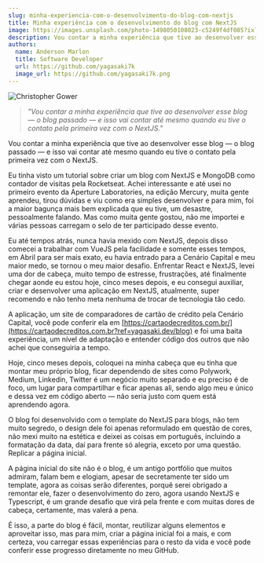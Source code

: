 ```yaml
---
slug: minha-experiencia-com-o-desenvolvimento-do-blog-com-nextjs
title: Minha experiência com o desenvolvimento do blog com NextJS
image: https://images.unsplash.com/photo-1498050108023-c5249f4df085?ixlib=rb-4.0.3&ixid=MnwxMjA3fDB8MHxwaG90by1wYWdlfHx8fGVufDB8fHx8&auto=format&fit=crop&w=872&q=80
description: Vou contar a minha experiência que tive ao desenvolver esse blog — o blog passado — e isso vai contar até mesmo quando eu tive o contato pela primeira vez com o NextJS.
authors:
  name: Anderson Marlon
  title: Software Developer
  url: https://github.com/yagasaki7k
  image_url: https://github.com/yagasaki7k.png
---
```


![](https://images.unsplash.com/photo-1498050108023-c5249f4df085?ixlib=rb-4.0.3&ixid=MnwxMjA3fDB8MHxwaG90by1wYWdlfHx8fGVufDB8fHx8&auto=format&fit=crop&w=872&q=80 "Christopher Gower")

> _"Vou contar a minha experiência que tive ao desenvolver esse blog — o blog passado — e isso vai contar até mesmo quando eu tive o contato pela primeira vez com o NextJS."_

Vou contar a minha experiência que tive ao desenvolver esse blog — o blog passado — e isso vai contar até mesmo quando eu tive o contato pela primeira vez com o NextJS.

Eu tinha visto um tutorial sobre criar um blog com NextJS e MongoDB como contador de visitas pela Rocketseat. Achei interessante e até usei no primeiro evento da Aperture Laboratories, na edição Mercury, muita gente aprendeu, tirou dúvidas e viu como era simples desenvolver e para mim, foi a maior bagunça mais bem explicada que eu tive, um desastre, pessoalmente falando. Mas como muita gente gostou, não me importei e várias pessoas carregam o selo de ter participado desse evento.

Eu até tempos atrás, nunca havia mexido com NextJS, depois disso comecei a trabalhar com VueJS pela facilidade e somente esses tempos, em Abril para ser mais exato, eu havia entrado para a Cenário Capital e meu maior medo, se tornou o meu maior desafio. Enfrentar React e NextJS, levei uma dor de cabeça, muito tempo de estresse, frustrações, até finalmente chegar aonde eu estou hoje, cinco meses depois, e eu consegui auxiliar, criar e desenvolver uma aplicação em NextJS, atualmente, super recomendo e não tenho meta nenhuma de trocar de tecnologia tão cedo.

A aplicação, um site de comparadores de cartão de crédito pela Cenário Capital, você pode conferir ela em [https://cartaodecreditos.com.br/](https://cartaodecreditos.com.br?ref=yagasaki.dev/blog) e foi uma baita experiência, um nível de adaptação e entender código dos outros que não achei que conseguiria a tempo.

Hoje, cinco meses depois, coloquei na minha cabeça que eu tinha que montar meu próprio blog, ficar dependendo de sites como Polywork, Medium, Linkedin, Twitter é um negócio muito separado e eu preciso é de foco, um lugar para compartilhar e ficar apenas ali, sendo algo meu e único e dessa vez em código aberto — não seria justo com quem está aprendendo agora.

O blog foi desenvolvido com o template do NextJS para blogs, não tem muito segredo, o design dele foi apenas reformulado em questão de cores, não mexi muito na estética e deixei as coisas em português, incluindo a formatação da data, daí para frente só alegria, exceto por uma questão. Replicar a página inicial.

A página inicial do site não é o blog, é um antigo portfólio que muitos admiram, falam bem e elogiam, apesar de secretamente ter sido um template, agora as coisas serão diferentes, porquê serei obrigado a remontar ele, fazer o desenvolvimento do zero, agora usando NextJS e Typescript, é um grande desafio que virá pela frente e com muitas dores de cabeça, certamente, mas valerá a pena.

É isso, a parte do blog é fácil, montar, reutilizar alguns elementos e aproveitar isso, mas para mim, criar a página inicial foi a mais, e com certeza, vou carregar essas experiências para o resto da vida e você pode conferir esse progresso diretamente no meu GitHub.
